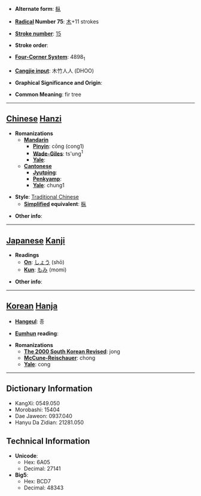 * '''Alternate form''': [[枞]]

* '''[[Wiktionary:Chinese radical index| Radical]] Number 75''': [[Wiktionary:Chinese radical index 木|木]]+11 strokes

* '''[[Wiktionary:Chinese total strokes index|Stroke number]]''': [[Wiktionary:Chinese total strokes index 15|15]]

* '''Stroke order''': 

* '''[[Wiktionary:Chinese four corner index|Four-Corner System]]''': 4898<sub>1</sub>

* '''[[Wiktionary:Chinese Cangjie index|Cangjie input]]''': 木竹人人 (DHOO)

* '''Graphical Significance and Origin''': 

* '''Common Meaning''': fir tree

----

== [[Chinese]] [[Hanzi]] ==

* '''Romanizations'''
** '''[[Mandarin]]'''
*** '''[[Pinyin]]''': cōng (cong1)
*** '''[[Wade-Giles]]''': ts'ung<sup>1</sup>
*** '''[[Yale]]''': 
** '''[[Cantonese]]'''
*** '''[[Jyutping]]''':
*** '''[[Penkyamp]]''': 
*** '''[[Yale]]''': chung1

* '''Style''': [[Traditional Chinese]] 
** '''[[Simplified Chinese|Simplified]] equivalent''': [[枞]]

* '''Other info''': 

----

== [[Japanese]] [[Kanji]] ==

* '''Readings'''
** '''[[On]]''': [[しょう]] (shō)
** '''[[Kun]]''': [[もみ]] (momi)

* '''Other info''':  

----

== [[Korean]] [[Hanja]] ==

* '''[[Hangeul]]''': 종

* '''[[Eumhun]] reading''': 

* '''Romanizations'''
** '''[[The 2000 South Korean Revised Romanization|The 2000 South Korean Revised]]''': jong
** '''[[McCune-Reischauer]]''': chong
** '''[[Yale]]''': cong

----

== Dictionary Information ==

* KangXi: 0549.050
* Morobashi: 15404
* Dae Jaweon: 0937.040
* Hanyu Da Zidian: 21281.050

== Technical Information ==

* '''Unicode''':
** Hex: 6A05
** Decimal: 27141
* '''Big5''':
** Hex: BCD7
** Decimal: 48343